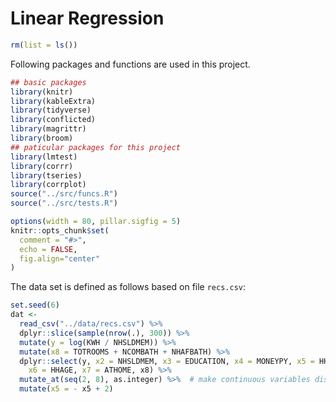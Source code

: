 # Linear Regression {#LR}

```r
rm(list = ls())
```

Following packages and functions are used in this project.

```r
## basic packages
library(knitr)
library(kableExtra)
library(tidyverse)
library(conflicted)
library(magrittr)
library(broom)
## paticular packages for this project
library(lmtest)
library(corrr)
library(tseries)
library(corrplot)
source("../src/funcs.R")
source("../src/tests.R")
```

```r
options(width = 80, pillar.sigfig = 5)
knitr::opts_chunk$set(
  comment = "#>",
  echo = FALSE,
  fig.align="center"
)
```

The data set is defined as follows based on file `recs.csv`:

```r
set.seed(6)
dat <-
  read_csv("../data/recs.csv") %>%
  dplyr::slice(sample(nrow(.), 300)) %>%
  mutate(y = log(KWH / NHSLDMEM)) %>%
  mutate(x8 = TOTROOMS + NCOMBATH + NHAFBATH) %>%
  dplyr::select(y, x2 = NHSLDMEM, x3 = EDUCATION, x4 = MONEYPY, x5 = HHSEX,
    x6 = HHAGE, x7 = ATHOME, x8) %>%
  mutate_at(seq(2, 8), as.integer) %>%  # make continuous variables discrete
  mutate(x5 = - x5 + 2)
```

<!-- ```{r child = '../docs/1-1.Rmd'} -->
<!-- ``` -->

<!-- ```{r child = '../docs/1-2.Rmd'} -->
<!-- ``` -->

